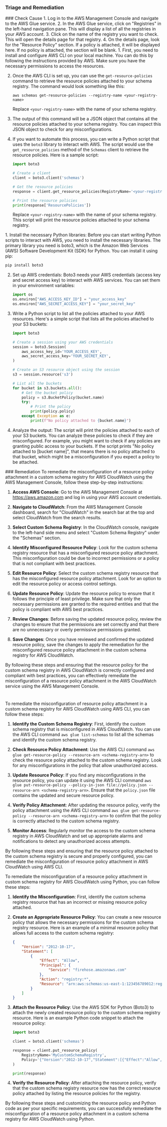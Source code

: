 
### Triage and Remediation
<Tabs>

<Tab title='Cause'>
### Check Cause
<AccordionGroup>
<Accordion title='Using Console' defaultOpen='true'>
1. Log in to the AWS Management Console and navigate to the AWS Glue service.
2. In the AWS Glue service, click on "Registries" in the left-hand navigation pane. This will display a list of all the registries in your AWS account.
3. Click on the name of the registry you want to check. This will open the details page for that registry.
4. On the details page, look for the "Resource Policy" section. If a policy is attached, it will be displayed here. If no policy is attached, the section will be blank.
</Accordion>

<Accordion title='Using CLI'>
1. First, you need to install and configure AWS CLI on your local machine. You can do this by following the instructions provided by AWS. Make sure you have the necessary permissions to access the resources.

2. Once the AWS CLI is set up, you can use the `get-resource-policies` command to retrieve the resource policies attached to your schema registry. The command would look something like this:

   ```
   aws schemas get-resource-policies --registry-name <your-registry-name>
   ```
   Replace `<your-registry-name>` with the name of your schema registry.

3. The output of this command will be a JSON object that contains all the resource policies attached to your schema registry. You can inspect this JSON object to check for any misconfigurations. 

4. If you want to automate this process, you can write a Python script that uses the `boto3` library to interact with AWS. The script would use the `get_resource_policies` method of the `Schemas` client to retrieve the resource policies. Here is a sample script:

   ```python
   import boto3

   # Create a client
   client = boto3.client('schemas')

   # Get the resource policies
   response = client.get_resource_policies(RegistryName='<your-registry-name>')

   # Print the resource policies
   print(response['ResourcePolicies'])
   ```
   Replace `<your-registry-name>` with the name of your schema registry. This script will print the resource policies attached to your schema registry.
</Accordion>

<Accordion title='Using Python'>
1. Install the necessary Python libraries: Before you can start writing Python scripts to interact with AWS, you need to install the necessary libraries. The primary library you need is boto3, which is the Amazon Web Services (AWS) Software Development Kit (SDK) for Python. You can install it using pip:

   ```python
   pip install boto3
   ```

2. Set up AWS credentials: Boto3 needs your AWS credentials (access key and secret access key) to interact with AWS services. You can set them in your environment variables:

   ```python
   import os
   os.environ["AWS_ACCESS_KEY_ID"] = "your_access_key"
   os.environ["AWS_SECRET_ACCESS_KEY"] = "your_secret_key"
   ```

3. Write a Python script to list all the policies attached to your AWS resources. Here's a simple script that lists all the policies attached to your S3 buckets:

   ```python
   import boto3

   # Create a session using your AWS credentials
   session = boto3.Session(
       aws_access_key_id='YOUR_ACCESS_KEY',
       aws_secret_access_key='YOUR_SECRET_KEY',
   )

   # Create an S3 resource object using the session
   s3 = session.resource('s3')

   # List all the buckets
   for bucket in s3.buckets.all():
       # Get the bucket policy
       policy = s3.BucketPolicy(bucket.name)
       try:
           # Print the policy
           print(policy.policy)
       except Exception as e:
           print(f"No policy attached to {bucket.name}")
   ```

4. Analyze the output: The script will print the policies attached to each of your S3 buckets. You can analyze these policies to check if they are misconfigured. For example, you might want to check if any policies are granting public access to your buckets. If the script prints "No policy attached to [bucket name]", that means there is no policy attached to that bucket, which might be a misconfiguration if you expect a policy to be attached.
</Accordion>

</AccordionGroup>
</Tab>
<Tab title='Remediation'>
### Remediation

<AccordionGroup>
<Accordion title='Using Console' defaultOpen='true'>
To remediate the misconfiguration of a resource policy attachment in a custom schema registry for AWS CloudWatch using the AWS Management Console, follow these step-by-step instructions:

1. **Access AWS Console**: Go to the AWS Management Console at https://aws.amazon.com and log in using your AWS account credentials.

2. **Navigate to CloudWatch**: From the AWS Management Console dashboard, search for "CloudWatch" in the search bar at the top and select CloudWatch from the search results.

3. **Select Custom Schema Registry**: In the CloudWatch console, navigate to the left-hand side menu and select "Custom Schema Registry" under the "Schemas" section.

4. **Identify Misconfigured Resource Policy**: Look for the custom schema registry resource that has a misconfigured resource policy attachment. This misconfiguration could be due to incorrect permissions or a policy that is not compliant with best practices.

5. **Edit Resource Policy**: Select the custom schema registry resource that has the misconfigured resource policy attachment. Look for an option to edit the resource policy or access control settings.

6. **Update Resource Policy**: Update the resource policy to ensure that it follows the principle of least privilege. Make sure that only the necessary permissions are granted to the required entities and that the policy is compliant with AWS best practices.

7. **Review Changes**: Before saving the updated resource policy, review the changes to ensure that the permissions are set correctly and that there are no unnecessary or overly permissive permissions granted.

8. **Save Changes**: Once you have reviewed and confirmed the updated resource policy, save the changes to apply the remediation for the misconfigured resource policy attachment in the custom schema registry for AWS CloudWatch.

By following these steps and ensuring that the resource policy for the custom schema registry in AWS CloudWatch is correctly configured and compliant with best practices, you can effectively remediate the misconfiguration of a resource policy attachment in the AWS CloudWatch service using the AWS Management Console.

#
</Accordion>

<Accordion title='Using CLI'>
To remediate the misconfiguration of resource policy attachment in a custom schema registry for AWS CloudWatch using AWS CLI, you can follow these steps:

1. **Identify the Custom Schema Registry**: First, identify the custom schema registry that is misconfigured in AWS CloudWatch. You can use the AWS CLI command `aws glue list-schemas` to list all the schemas and identify the custom schema registry.

2. **Check Resource Policy Attachment**: Use the AWS CLI command `aws glue get-resource-policy --resource-arn <schema-registry-arn>` to check the resource policy attached to the custom schema registry. Look for any misconfigurations in the policy that allow unauthorized access.

3. **Update Resource Policy**: If you find any misconfigurations in the resource policy, you can update it using the AWS CLI command `aws glue put-resource-policy --policy-in-json file://policy.json --resource-arn <schema-registry-arn>`. Ensure that the `policy.json` file contains the updated and secure resource policy.

4. **Verify Policy Attachment**: After updating the resource policy, verify the policy attachment using the AWS CLI command `aws glue get-resource-policy --resource-arn <schema-registry-arn>` to confirm that the policy is correctly attached to the custom schema registry.

5. **Monitor Access**: Regularly monitor the access to the custom schema registry in AWS CloudWatch and set up appropriate alarms and notifications to detect any unauthorized access attempts.

By following these steps and ensuring that the resource policy attached to the custom schema registry is secure and properly configured, you can remediate the misconfiguration of resource policy attachment in AWS CloudWatch using AWS CLI.
</Accordion>

<Accordion title='Using Python'>
To remediate the misconfiguration of a resource policy attachment in custom schema registry for AWS CloudWatch using Python, you can follow these steps:

1. **Identify the Misconfiguration**: First, identify the custom schema registry resource that has an incorrect or missing resource policy attached.

2. **Create an Appropriate Resource Policy**: You can create a new resource policy that allows the necessary permissions for the custom schema registry resource. Here is an example of a minimal resource policy that allows full access to the custom schema registry:
   ```json
   {
       "Version": "2012-10-17",
       "Statement": [
           {
               "Effect": "Allow",
               "Principal": {
                   "Service": "firehose.amazonaws.com"
               },
               "Action": "registry:*",
               "Resource": "arn:aws:schemas:us-east-1:123456789012:registry/MyCustomSchemaRegistry"
           }
       ]
   }
   ```

3. **Attach the Resource Policy**: Use the AWS SDK for Python (Boto3) to attach the newly created resource policy to the custom schema registry resource. Here is an example Python code snippet to attach the resource policy:
   ```python
   import boto3

   client = boto3.client('schemas')

   response = client.put_resource_policy(
       RegistryName='MyCustomSchemaRegistry',
       Policy='{"Version":"2012-10-17","Statement":[{"Effect":"Allow","Principal":{"Service":"firehose.amazonaws.com"},"Action":"registry:*","Resource":"arn:aws:schemas:us-east-1:123456789012:registry/MyCustomSchemaRegistry"}]'
   )

   print(response)
   ```

4. **Verify the Resource Policy**: After attaching the resource policy, verify that the custom schema registry resource now has the correct resource policy attached by listing the resource policies for the registry.

By following these steps and customizing the resource policy and Python code as per your specific requirements, you can successfully remediate the misconfiguration of a resource policy attachment in a custom schema registry for AWS CloudWatch using Python.
</Accordion>

</AccordionGroup>
</Tab>
</Tabs>
